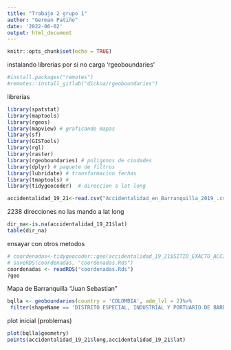 ```yaml
---
title: "Trabajo 2 grupo 1"
author: "German Patiño"
date: '2022-06-02'
output: html_document
---
```


```r
knitr::opts_chunk$set(echo = TRUE)
```

instalando librerias por si no carga 'rgeoboundaries'
```r
#install.packages("remotes")
#remotes::install_gitlab("dickoa/rgeoboundaries")
```


librerias 

```r
library(spatstat)
library(maptools)
library(rgeos)
library(mapview) # graficando mapas
library(sf)
library(GISTools)
library(rgl)
library(raster)
library(rgeoboundaries) # poligonos de ciudades
library(dplyr) # paquete de filtros
library(lubridate) # transformacion fechas
library(tmaptools) # 
library(tidygeocoder)  # direccion a lat long
```


 

```r
accidentalidad_19_21<-read.csv("Accidentalidad_en_Barranquilla_2019_.csv", check.names = F, encoding = "UTF-8")
```

2238 direcciones no las mando a lat long

```r
dir_na<-is.na(accidentalidad_19_21$lat)
table(dir_na)

```

ensayar con otros metodos

```r
# coordenadas<-tidygeocoder::geo(accidentalidad_19_21$SITIO_EXACTO_ACCIDENTE[dir_na],method = "osm")
# saveRDS(coordenadas, "coordenadas.Rds")
coordenadas <- readRDS("coordenadas.Rds")
?geo
```

Mapa de Barranquilla "Juan Sebastian"

```r
bqlla <- geoboundaries(country = 'COLOMBIA', adm_lvl = 2)%>%
 filter(shapeName == 'DISTRITO ESPECIAL, INDUSTRIAL Y PORTUARIO DE BARR*')
```

plot inicial  (problemas)

```r
plot(bqlla$geometry)
points(accidentalidad_19_21$long,accidentalidad_19_21$lat)
```

